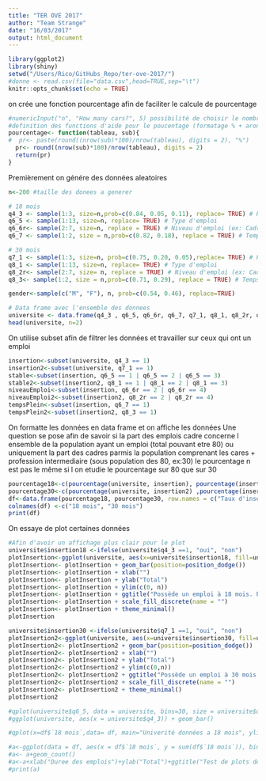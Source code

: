 ```yaml
---
title: "TER OVE 2017"
author: "Team Strange"
date: "16/03/2017"
output: html_document
---
```


```r
library(ggplot2)
library(shiny)
setwd("/Users/Rico/GitHubs_Repo/ter-ove-2017/")
#donne <- read.csv(file="data.csv",head=TRUE,sep="\t")
knitr::opts_chunk$set(echo = TRUE)

```

on crée une fonction pourcentage afin de faciliter le calcule de pourcentage
```r

#numericInput("n", "How many cars?", 5) possibilité de choisir le nombre de données genere grace a shiny
#definition des functions d'aide pour le poucentage (formatage % + arondit avec 2 chiffre)
pourcentage<- function(tableau, sub){
#  pr<- paste(round((nrow(sub)*100)/nrow(tableau), digits = 2), "%")
  pr<- round((nrow(sub)*100)/nrow(tableau), digits = 2)
  return(pr)
}
```

Premièrement on génére des données aleatoires

```r
n<-200 #taille des donees a generer

# 18 mois
q4_3 <- sample(1:3, size=n,prob=c(0.84, 0.05, 0.11), replace= TRUE) # Possède un emploi ou pas
q6_5 <- sample(1:13, size=n, replace= TRUE) # Type d'emploi
q6_6r<- sample(2:7, size=n, replace = TRUE) # Niveau d'emploi (ex: Cadre, Ingénieur, etc)
q6_7 <- sample(1:2, size = n,prob=c(0.82, 0.18), replace = TRUE) # Temps partiel ou pleins

# 30 mois
q7_1 <- sample(1:3, size=n, prob=c(0.75, 0.20, 0.05),replace= TRUE) # Possède un emploi ou non
q8_1 <- sample(1:13, size=n, replace= TRUE) # Type d'emploi
q8_2r<- sample(2:7, size= n, replace = TRUE) # Niveau d'emploi (ex: Cadre, Ingénieur, etc)
q8_3<- sample(1:2, size = n,prob=c(0.71, 0.29), replace = TRUE) # Temps partiel ou pleins

gender<-sample(c("M", "F"), n, prob=c(0.54, 0.46), replace=TRUE)

# Data frame avec l'ensemble des donnees
universite <- data.frame(q4_3 , q6_5, q6_6r, q6_7, q7_1, q8_1, q8_2r, q8_3, gender)
head(universite, n=2)
```

On utilise subset afin de filtrer les données et travailler sur ceux qui ont un emploi

```r
insertion<-subset(universite, q4_3 == 1)
insertion2<-subset(universite, q7_1 == 1)
stable<-subset(insertion, q6_5 == 1 | q6_5 == 2 | q6_5 == 3)
stable2<-subset(insertion2, q8_1 == 1 | q8_1 == 2 | q8_1 == 3)
niveauEmploi<-subset(insertion, q6_6r == 2 | q6_6r == 4)
niveauEmploi2<-subset(insertion2, q8_2r == 2 | q8_2r == 4)
tempsPlein<-subset(insertion, q6_7 == 1)
tempsPlein2<-subset(insertion2, q8_3 == 1)
```

On formatte les données en data frame et on affiche les données
Une question se pose afin de savoir 
si la part des emplois cadre concerne l ensemble de la population ayant un emploi  (total pouvant etre 80)
ou uniquement la part des cadres parmis la population comprenant les cares + profession intermediaire (sous population des 80, ex:30)
le pourcentage n est pas le même si l on etudie le pourcentage sur 80 que sur 30

```r
pourcentage18<-c(pourcentage(universite, insertion), pourcentage(insertion, stable), pourcentage(insertion, tempsPlein), pourcentage(insertion, niveauEmploi), pourcentage(insertion, subset(insertion, q6_6r == 2)))
pourcentage30<-c(pourcentage(universite, insertion2) ,pourcentage(insertion2, stable2),  pourcentage(insertion2, tempsPlein2), pourcentage(insertion2, niveauEmploi2), pourcentage(insertion, subset(insertion2, q8_2r == 2)))
df<-data.frame(pourcentage18, pourcentage30, row.names = c("Taux d'insertion","Part des emplois stable", "Part des emplois a temps plein", "Part des emplois de niveau cadre ou profession intermédiaire", "Part des emplois de niveau cadre"))
colnames(df) <-c("18 mois", "30 mois")
print(df)
```

On essaye de plot certaines données

```r
#Afin d'avoir un affichage plus clair pour le plot
universite$insertion18 <-ifelse(universite$q4_3 ==1, "oui", "non")
plotInsertion<-ggplot(universite, aes(x=universite$insertion18, fill=universite$gender)) 
plotInsertion<- plotInsertion + geom_bar(position=position_dodge()) 
plotInsertion<- plotInsertion + xlab("") 
plotInsertion<- plotInsertion + ylab("Total") 
plotInsertion<- plotInsertion + ylim(c(0, n))
plotInsertion<- plotInsertion + ggtitle("Possède un emploi à 18 mois. Population = 200 personnes.") 
plotInsertion<- plotInsertion + scale_fill_discrete(name = "")
plotInsertion<- plotInsertion + theme_minimal()
plotInsertion

universite$insertion30 <-ifelse(universite$q7_1 ==1, "oui", "non")
plotInsertion2<-ggplot(universite, aes(x=universite$insertion30, fill=universite$insertion30)) 
plotInsertion2<- plotInsertion2 + geom_bar(position=position_dodge()) 
plotInsertion2<- plotInsertion2 + xlab("") 
plotInsertion2<- plotInsertion2 + ylab("Total") 
plotInsertion2<- plotInsertion2 + ylim(c(0,n))
plotInsertion2<- plotInsertion2 + ggtitle("Possède un emploi à 30 mois. Population = 200 personnes.") 
plotInsertion2<- plotInsertion2 + scale_fill_discrete(name = "")
plotInsertion2<- plotInsertion2 + theme_minimal()
plotInsertion2

#qplot(universite$q6_5, data = universite, bins=30, size = universite$q6_5)
#ggplot(universite, aes(x = universite$q4_3)) + geom_bar()

#qplot(x=df$`18 mois`,data= df, main="Univerité données a 18 mois", ylim=c(0, 50), xlim = c(0, 100), bins=30)

#a<-ggplot(data = df, aes(x = df$`18 mois`, y = sum(df$`18 mois`)), bins=30)
#a<- a+geom_count()
#a<-a+xlab("Duree des emplois")+ylab("Total")+ggtitle("Test de plots des emploi stables a 18 mois")+scale_color_discrete(name = "Légende")
#print(a)

```